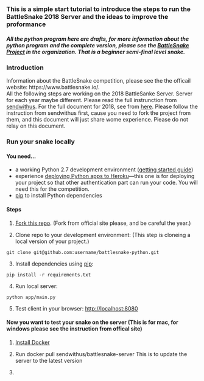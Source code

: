 ### **This is a simple start tutorial to introduce the steps to run the BattleSnake 2018 Server and the ideas to improve the proformance**  
##### All the python program here are drafts, for more information about the python program and the complete version, please see the [BattleSnake Project](https://github.com/BATSnake/battlesnake-python) in the organization. That is a beginner semi-final level snake. 
  
### **Introduction**
Information about the BattleSnake competition, please see the the officail website: https://www.battlesnake.io/.  
All the following steps are working on the 2018 BattleSanke Server. Server for each year maybe different. Please read the full instrunction from [sendwithus](https://github.com/sendwithus). For the full document for 2018, see from [here](https://github.com/sendwithus/battlesnake). Please follow the instruction from sendwithus first, cause you need to fork the project from them, and this document will just share wome experience. Please do not relay on this document.  
  
### **Run your snake locally**  
#### **You need...**  
* a working Python 2.7 development environment ([getting started guide](http://hackercodex.com/guide/python-development-environment-on-mac-osx/))
* experience [deploying Python apps to Heroku](https://devcenter.heroku.com/articles/getting-started-with-python#introduction)---this one is for deploying your project so that other authentication part can run your code. You will need this for the competition.
* [pip](https://pip.pypa.io/en/latest/installing.html) to install Python dependencies  

#### **Steps**  
1) [Fork this repo](https://github.com/sendwithus/battlesnake-python/fork). (Fork from official site please, and be careful the year.)  

2) Clone repo to your development environment: (This step is cloneing a local version of your project.)  
```
git clone git@github.com:username/battlesnake-python.git
```

3) Install dependencies using [pip](https://pip.pypa.io/en/latest/installing.html):
```
pip install -r requirements.txt
```

4) Run local server:
```
python app/main.py
```
5) Test client in your browser: [http://localhost:8080](http://localhost:8080)

#### **Now you want to test your snake on the server** (This is for mac, for windows please see the instruction from offical site)
1) [Install Docker](https://docs.docker.com/install/)

2) Run docker pull sendwithus/battlesnake-server 
This is to update the server to the latest version  

3) 

